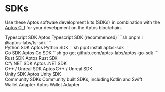
# SDKs
Use these Aptos software development kits (SDKs), in combination with the [Aptos CLI](cli.mdx) for your development on the Aptos blockchain.

<Cards className="xl:grid-cols-2">
  <Card href="./sdks/ts-sdk" className="flex flex-row gap-4">
    <Card.Image src="https://upload.wikimedia.org/wikipedia/commons/thumb/4/4c/Typescript_logo_2020.svg/2048px-Typescript_logo_2020.svg.png" />
    <div className="flex flex-col gap-2">
      <Card.Title>Typescript SDK</Card.Title>
      <Card.Description>
        Aptos Typescript SDK (recommended)
        ```sh
        pnpm i @aptos-labs/ts-sdk
        ```
      </Card.Description>
    </div>
  </Card>
  <Card href="./sdks/python-sdk" className="flex flex-row gap-4">
    <Card.Image src="https://upload.wikimedia.org/wikipedia/commons/archive/c/c3/20220730085403%21Python-logo-notext.svg" />
    <div className="flex flex-col gap-2">
      <Card.Title>Python SDK</Card.Title>
      <Card.Description>
        Aptos Python SDK
        ```sh
        pip3 install aptos-sdk
        ```
      </Card.Description>
    </div>
  </Card>
  <Card href="./sdks/go-sdk" className="flex flex-row gap-4">
    <Card.Image src="https://go.dev/blog/go-brand/Go-Logo/PNG/Go-Logo_Blue.png" />
    <div className="flex flex-col gap-2">
      <Card.Title>Go SDK</Card.Title>
      <Card.Description>
      Aptos Go SDK
      ```sh
      go get github.com/aptos-labs/aptos-go-sdk
      ```
      </Card.Description>
    </div>
  </Card>
  <Card href="./sdks/rust-sdk" className="flex flex-row gap-4">
    <Card.Image className="dark:invert" src="https://upload.wikimedia.org/wikipedia/commons/d/d5/Rust_programming_language_black_logo.svg" />
    <div className="flex flex-col gap-2">
      <Card.Title>Rust SDK</Card.Title>
      <Card.Description>Aptos Rust SDK</Card.Description>
    </div>
  </Card>
  <Card href="./sdks/dotnet-sdk" className="flex flex-row gap-4">
    <Card.Image src="https://upload.wikimedia.org/wikipedia/commons/thumb/7/7d/Microsoft_.NET_logo.svg/800px-Microsoft_.NET_logo.svg.png" />
    <div className="flex flex-col gap-2">
      <Card.Title>C#/.NET SDK</Card.Title>
       <Card.Description>
        Aptos .NET SDK
      </Card.Description>
    </div>
  </Card>
  <Card href="./sdks/cpp-sdk" className="flex flex-row gap-4">
    <Card.Image className="object-contain" src="https://upload.wikimedia.org/wikipedia/commons/1/18/ISO_C%2B%2B_Logo.svg" />
    <div className="flex flex-col gap-2">
      <Card.Title>C++ / Unreal SDK</Card.Title>
      <Card.Description>Aptos C++ / Unreal SDK</Card.Description>
    </div>
  </Card>
  <Card href="./sdks/unity-sdk" className="flex flex-row gap-4">
    <Card.Image src="https://cdn-icons-png.freepik.com/512/5969/5969346.png" />
    <div className="flex flex-col gap-2">
      <Card.Title>Unity SDK</Card.Title>
      <Card.Description>Aptos Unity SDK</Card.Description>
    </div>
  </Card>
  <Card href="./sdks/community-sdks" className="flex flex-row gap-4">
    <div className="flex flex-col gap-2">
      <Card.Title>Community SDKs</Card.Title>
      <Card.Description>
        Community built SDKs, including Kotlin and Swift
      </Card.Description>
    </div>
  </Card>
  <Card href="./sdks/wallet-adapter" className="flex flex-row gap-4">
    <Card.Image src="/docs/wallet-adapter.svg" className="dark:invert" />
    <div className="flex flex-col gap-2">
      <Card.Title>Wallet Adapter</Card.Title>
      <Card.Description>
        Aptos Wallet Adapter
      </Card.Description>
    </div>
  </Card>
</Cards>
